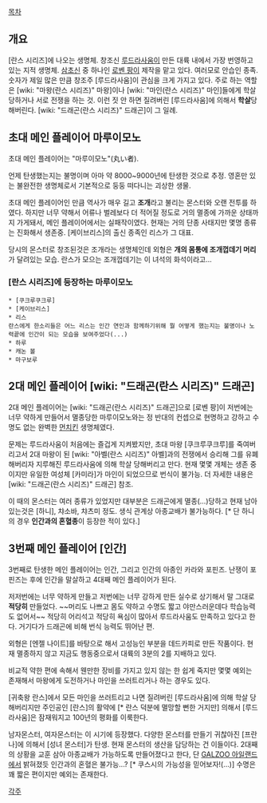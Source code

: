 [[목차]]

== 개요 ==
[란스 시리즈]에 나오는 생명체. 창조신 [[루드라사움]]이 만든 대륙 내에서 가장 번영하고 있는 지적 생명체. [[삼초신]] 중 하나인 [[로벤 팡]]이 제작을 맡고 있다. 여러모로 안습인 종족. 숫자가 제일 많은 만큼 창조주 [루드라사움]이 관심을 크게 가지고 있다. 주로 하는 역할은 [wiki: "마왕(란스 시리즈)" 마왕]이나 [wiki: "마인(란스 시리즈)" 마인]들에게 학살 당하거나 서로 전쟁을 하는 것. 이런 짓 안 하면 질려버린 [루드라사움]에 의해서 '''학살'''당해버린다. [wiki: "드래곤(란스 시리즈)" 드래곤]이 그 일례. 

== 초대 메인 플레이어 마루이모노 ==
초대 메인 플레이어는 "마루이모노"(丸い者).

언제 탄생했는지는 불명이며 아마 약 8000~9000년에 탄생한 것으로 추정. 영혼만 있는 불완전한 생명체로서 기본적으로 둥둥 떠다니는 괴상한 생물. 

초대 메인 플레이어인 만큼 역사가 매우 길고 '''조개'''라고 불리는 몬스터와 오랜 전투를 하였다.  하지만 너무 약해서 어류나 벌레보다 더 적어질 정도로 거의 멸종에 가까운 상태까지 가게돼서, 메인 플레이어에서는 실패작이였다. 현재는 거의 단종 사태지만 몇명 종류는 진화해서 생존중.  [케이브리스]의 출신 종족인 리스가 그 대표.

당시의 몬스터로 창조된것은 조개라는 생명체인데 외형은 '''개의 몸통에 조개껍데기 머리'''가 달려있는 모습. 란스가 모으는 조개껍데기는 이 녀석의 화석이라고...


=== [란스 시리즈]에 등장하는 마루이모노 ===
 * [쿠크루쿠크루]
 * [케이브리스]
 * 리스
 란스에게 한소리들은 어느 리스는 인간 연인과 함께하기위해 뭘 어떻게 했는지는 불명이나 노력끝에 인간이 되는 모습을 보여주었다(...)
 * 하루
 * 캐논 볼
 * 마구보루

== 2대 메인 플레이어 [wiki: "드래곤(란스 시리즈)" 드래곤] ==
2대 메인 플레이어는 [wiki: "드래곤(란스 시리즈)" 드래곤]으로 [로벤 팡]이 저번에는 너무 약하게 만들어서 멸종당한 마루이모노와는 정 반대의 컨셉으로 현명하고 강하고 수명도 없는 완벽한 [[먼치킨]] 생명체였다.

문제는 루드라사움이 처음에는 즐겁게 지켜봤지만, 초대 마왕 [쿠크루쿠크루]를 죽여버리고서 2대 마왕이 된 [wiki: "아벨(란스 시리즈)" 아벨]과의 전쟁에서 승리해 그를 유폐해버리자 지루해진 루드라사움에 의해 학살 당해버리고 만다. 현재 몇몇 개체는 생존 중이지만 유일한 여성체 [카미라]가 마인이 되었으므로 번식이 불가능. 더 자세한 내용은 [wiki: "드래곤(란스 시리즈)" 드래곤] 참조.

이 때의 몬스터는 여러 종류가 있었지만 대부분은 드래곤에게 멸종(…)당하고 현재 남아있는것은 [하니], 챠소바, 챠츠미 정도. 생식 관계상 아종교배가 불가능하다. [* 단 하니의 경우 '''인간과의 혼혈종'''이 등장한 적이 있다.]

== 3번째 메인 플레이어 '''[인간]''' ==
3번째로 탄생한 메인 플레이어는 인간, 그리고 인간의 아종인 카라와 포핀즈. 난쟁이 포핀즈는 후에 인간을 말살하고 4대째 메인 플레이어가 된다.

저저번에는 너무 약하게 만들고 저번에는 너무 강하게 만든 실수로 상기해서 말 그대로 '''적당히''' 만들었다. ~~머리도 나쁘고 몸도 약하고 수명도 짧고 야만스러운데다 학습능력도 없어서~~ 적당히 어리석고 적당히 욕심이 많아서 루드라사움도 만족하고 있다고 한다. 거기다가 드래곤에 비해 번식 능력도 뛰어난 편.

외형은 [엔젤 나이트]를 바탕으로 해서 고성능인 부분을 데드카피로 만든 작품이다. 현재 멸종하지 않고 지금도 행동중으로서 대륙의 3분의 2를 지배하고 있다. 

비교적 약한 편에 속해서 웬만한 장비를 가지고 있지 않는 한 쉽게 죽지만 몇몇 예외는 존재해서 마왕에게 도전하거나 마인을 쓰러트리거나 하는 경우도 있다. 

[귀축왕 란스]에서 모든 마인을 쓰러트리고 나면 질려버린 [루드라사움]에 의해 학살 당해버리지만 주인공인 [란스]의 활약에 [* 란스 덕분에 멸망할 뻔한 거지만] 의해서 [루드라사움]은 잠재워지고 100년의 평화를 이룩한다.

남자몬스터, 여자몬스터는 이 시기에 등장했다. 다양한 몬스터를 만들기 귀찮아진 [프란나]에 의해서 [성녀 몬스터]가 탄생. 현재 몬스터의 생산을 담당하는 건 이들이다. 2대째의 상황을 교훈 삼아 아종교배가 가능하도록 만들어졌다고 한다, 단 [[GALZOO 아일랜드]]에서 밝혀졌듯 인간과의 혼혈은 불가능...? [* 쿠스시의 가능성을 믿어보자!(…)] 수명은 꽤 짧은 편이지만 예외는 존재한다.

[[각주]]
